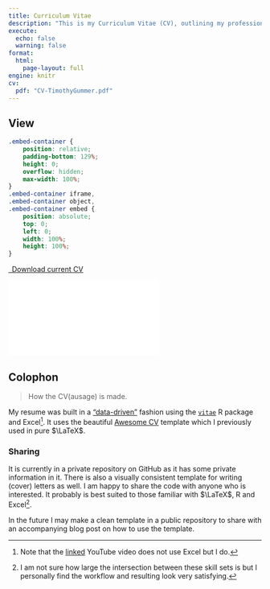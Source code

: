 ```yaml
---
title: Curriculum Vitae
description: "This is my Curriculum Vitae (CV), outlining my professional and education experiences to date. It is not tailored to any particular role and is rather a more detailed and verbose of all my experiences I believe to be pertinent to my career."
execute:
  echo: false
  warning: false
format:
  html:
    page-layout: full
engine: knitr 
cv:
  pdf: "CV-TimothyGummer.pdf"
---
```


## View

```css
.embed-container {
    position: relative;
    padding-bottom: 129%;
    height: 0;
    overflow: hidden;
    max-width: 100%;
}
.embed-container iframe,
.embed-container object,
.embed-container embed {
    position: absolute;
    top: 0;
    left: 0;
    width: 100%;
    height: 100%;
}
```

```{=html}
<p class="text-center">
  <a class="btn btn-primary btn-lg cv-download" href="`r rmarkdown::metadata$cv$pdf`" target="_blank">
    <i class="fa-solid fa-file-arrow-down"></i>&ensp;Download current CV
  </a>
</p>
<div class="embed-container">
  <iframe src="`r rmarkdown::metadata$cv$pdf`" style="border: 0.5px"></iframe>
</div>
```


## Colophon

> How the CV(ausage) is made.

My resume was built in a ["data-driven"](https://www.youtube.com/watch?v=cMlRAiQUdD8){target="_blank"} fashion using the [`vitae`](https://pkg.mitchelloharawild.com/vitae/){target="_blank"} R package and Excel[^1]. It uses the beautiful [Awesome CV](https://github.com/posquit0/Awesome-CV){target="_blank"} template which I previously used in pure $\LaTeX$.

### Sharing

It is currently in a private repository on GitHub as it has some private information in it. There is also a visually consistent template for writing (cover) letters as well. I am happy to share the code with anyone who is interested. It probably is best suited to those familiar with $\LaTeX$, R and Excel[^2].

In the future I may make a clean template in a public repository to share with an accompanying blog post on how to use the template.

[^1]: Note that the [linked](https://www.youtube.com/watch?v=cMlRAiQUdD8){target="_blank"} YouTube video does not use Excel but I do.

[^2]: I am not sure how large the intersection between these skill sets is but I personally find the workflow and resulting look very satisfying.
